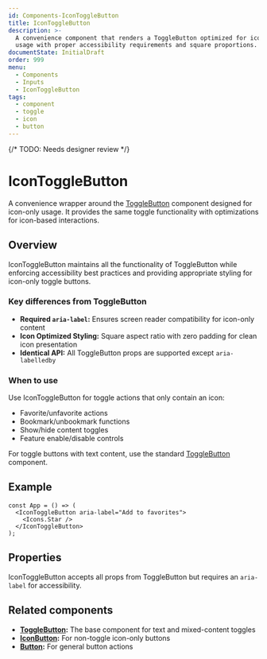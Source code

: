 ```yaml
---
id: Components-IconToggleButton
title: IconToggleButton
description: >-
  A convenience component that renders a ToggleButton optimized for icon-only 
  usage with proper accessibility requirements and square proportions.
documentState: InitialDraft
order: 999
menu:
  - Components
  - Inputs
  - IconToggleButton
tags:
  - component
  - toggle
  - icon
  - button
---
```

{/* TODO: Needs designer review */}
# IconToggleButton

A convenience wrapper around the [ToggleButton](/components/toggle-button) 
component designed for icon-only usage. It provides the same toggle 
functionality with optimizations for icon-based interactions.

## Overview

IconToggleButton maintains all the functionality of ToggleButton while 
enforcing accessibility best practices and providing appropriate styling for 
icon-only toggle buttons.

### Key differences from ToggleButton

- **Required `aria-label`:** Ensures screen reader compatibility for icon-only 
  content
- **Icon Optimized Styling:** Square aspect ratio with zero padding for clean 
  icon presentation
- **Identical API:** All ToggleButton props are supported except 
  `aria-labelledby`

### When to use

Use IconToggleButton for toggle actions that only contain an icon:
- Favorite/unfavorite actions
- Bookmark/unbookmark functions  
- Show/hide content toggles
- Feature enable/disable controls

For toggle buttons with text content, use the standard
[ToggleButton](/components/toggle-button) component.

## Example

```jsx-live
const App = () => (
  <IconToggleButton aria-label="Add to favorites">
    <Icons.Star />
  </IconToggleButton>
);
```

## Properties

IconToggleButton accepts all props from ToggleButton but requires an
`aria-label` for accessibility.

<GroupedPropsTable componentName="ToggleButton" />

## Related components

- **[ToggleButton](/components/toggle-button):** The base component for text 
  and mixed-content toggles
- **[IconButton](/components/icon-button):** For non-toggle icon-only buttons
- **[Button](/components/button):** For general button actions

